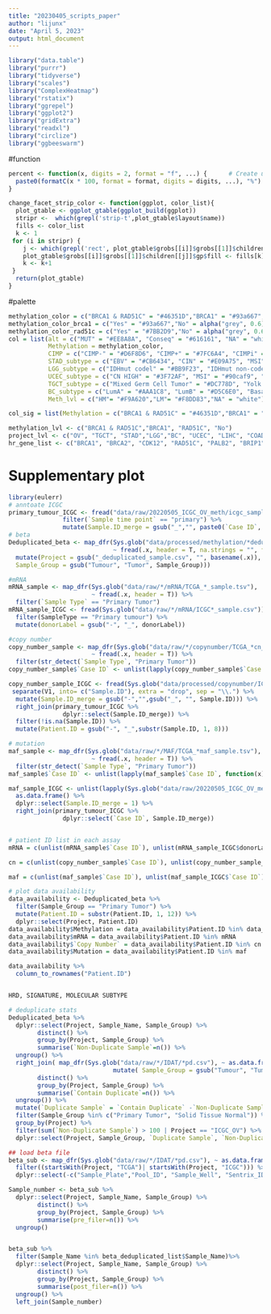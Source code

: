 ```yaml
---
title: "20230405_scripts_paper"
author: "lijunx"
date: "April 5, 2023"
output: html_document
---
```

```r
library("data.table")
library("purrr")
library("tidyverse")
library("scales")
library("ComplexHeatmap")
library("rstatix")
library("ggrepel")
library("ggplot2")
library("gridExtra")
library("readxl")
library("circlize")
library("ggbeeswarm")
```
#function
```r
percent <- function(x, digits = 2, format = "f", ...) {      # Create user-defined function
  paste0(formatC(x * 100, format = format, digits = digits, ...), "%")
}

change_facet_strip_color <- function(ggplot, color_list){
  plot_gtable <- ggplot_gtable(ggplot_build(ggplot))
  stripr <-  which(grepl('strip-t',plot_gtable$layout$name))
  fills <- color_list
  k <- 1
 for (i in stripr) {
    j <- which(grepl('rect', plot_gtable$grobs[[i]]$grobs[[1]]$childrenOrder))
    plot_gtable$grobs[[i]]$grobs[[1]]$children[[j]]$gp$fill <- fills[k]
    k <- k+1
 }
  return(plot_gtable)
}

```
#palette
```r
methylation_color = c("BRCA1 & RAD51C" = "#46351D","BRCA1" = "#93a667", "RAD51C" = "#7BB2D9", "No" = "grey")
methylation_color_brca1 = c("Yes" = "#93a667","No" = alpha("grey", 0.6))
methylation_color_rad51c = c("Yes" = "#7BB2D9","No" = alpha("grey", 0.6))
col = list(alt = c("MUT" = "#EE8A8A", "Conseq" = "#616161", "NA" = "white"),
           Methylation = methylation_color,
           CIMP = c("CIMP-" = "#D6F8D6", "CIMP+" = "#7FC6A4", "CIMPi" = "#B0C7BD", "NA" = "white"),
           STAD_subtype = c("EBV" = "#CB6434", "CIN" = "#E09A75", "MSI" = "#F5CFB5", "NA" = "white"),
           LGG_subtype = c("IDHmut codel" = "#BB9F23", "IDHmut non-codel" = "#DDCE74", "IDHwt" = "#FFFCC5", "NA" = "white"),
           UCEC_subtype = c("CN HIGH" = "#3F72AF", "MSI" = "#90caf9", "NA" = "white"),
           TGCT_subtype = c("Mixed Germ Cell Tumor" = "#DC778D", "Yolk Sac Tumor" = "#E4B1BC","NA" = "white"),
           BC_subtype = c("LumA" = "#AAA1C8", "LumB" = "#D5C6E0", "Basal" = "#192A51", "Normal" ="#F5E6E8" , "Her2" = "#967AA1", "NA" = "white"),
           Meth_lvl = c("HM"= "#F9A620","LM"= "#F8DD83","NA" = "white"))

col_sig = list(Methylation = c("BRCA1 & RAD51C" = "#46351D","BRCA1" = "#93a667", "RAD51C" = "#7BB2D9", "No" = "white"))

methylation_lvl <- c("BRCA1 & RAD51C","BRCA1", "RAD51C", "No")
project_lvl <- c("OV", "TGCT", "STAD","LGG","BC", "UCEC", "LIHC", "COAD", "LUSC", "HNSC", "THCA")
hr_gene_list <- c("BRCA1", "BRCA2", "CDK12", "RAD51C", "PALB2", "BRIP1", "RAD51D")
```
# Supplementary plot
```r
library(eulerr)
# anntoate ICGC
primary_tumour_ICGC <- fread("data/raw/20220505_ICGC_OV_meth/icgc_sample_id_mapping.tsv") %>%
               filter(`Sample time point` == "primary") %>%
               mutate(Sample.ID_merge = gsub("_","", paste0(`Case ID`, `Tumour sample ID`))) 
# beta
Deduplicated_beta <- map_dfr(Sys.glob("data/processed/methylation/*deduplicated_sample.csv"),
                             ~ fread(.x, header = T, na.strings = "", fill = T) %>%
  mutate(Project = gsub("_deduplicated_sample.csv", "", basename(.x)),
  Sample_Group = gsub("Tumour", "Tumor", Sample_Group)))

#mRNA
mRNA_sample <- map_dfr(Sys.glob("data/raw/*/mRNA/TCGA_*_sample.tsv"),
                       ~ fread(.x, header = T)) %>%
  filter(`Sample Type` == "Primary Tumor")
mRNA_sample_ICGC <- fread(Sys.glob("data/raw/*/mRNA/ICGC*_sample.csv")) %>%
  filter(SampleType == "Primary tumour") %>%
  mutate(donorLabel = gsub("-", "_", donorLabel))

#copy number 
copy_number_sample <- map_dfr(Sys.glob("data/raw/*/copynumber/TCGA_*cn_sample.tsv"),
                       ~ fread(.x, header = T)) %>%
  filter(str_detect(`Sample Type`, "Primary Tumor"))
copy_number_sample$`Case ID` <- unlist(lapply(copy_number_sample$`Case ID`, function(x) unique(unlist(strsplit(x, split = ", ")))))

copy_number_sample_ICGC <- fread(Sys.glob("data/processed/copynumber/ICGC_*cnv.tsv"), header =F) %>%
 separate(V1, into= c("Sample.ID"), extra = "drop", sep = "\\.") %>%
  mutate(Sample.ID_merge = gsub("-","",gsub("_", "", Sample.ID))) %>%
  right_join(primary_tumour_ICGC %>%
               dplyr::select(Sample.ID_merge)) %>%
  filter(!is.na(Sample.ID)) %>%
  mutate(Patient.ID = gsub("-", "_",substr(Sample.ID, 1, 8)))

# mutation
maf_sample <- map_dfr(Sys.glob("data/raw/*/MAF/TCGA_*maf_sample.tsv"),
                       ~ fread(.x, header = T)) %>%
  filter(str_detect(`Sample Type`, "Primary Tumor"))
maf_sample$`Case ID` <- unlist(lapply(maf_sample$`Case ID`, function(x) unique(unlist(strsplit(x, split = ", ")))))

maf_sample_ICGC <- unlist(lapply(Sys.glob("data/raw/20220505_ICGC_OV_meth/MAFs/*.shc.maf.gz"), function(x) gsub("-", "",paste0(unlist(strsplit(x, split = "\\."))[1:2], collapse = "")))) %>%
  as.data.frame() %>%
  dplyr::select(Sample.ID_merge = 1) %>%
  right_join(primary_tumour_ICGC %>%
               dplyr::select(`Case ID`, Sample.ID_merge))


# patient ID list in each assay
mRNA = c(unlist(mRNA_sample$`Case ID`), unlist(mRNA_sample_ICGC$donorLabel))

cn = c(unlist(copy_number_sample$`Case ID`), unlist(copy_number_sample_ICGC$Patient.ID))

maf = c(unlist(maf_sample$`Case ID`), unlist(maf_sample_ICGC$`Case ID`))

# plot data availability
data_availability <- Deduplicated_beta %>%
  filter(Sample_Group == "Primary Tumor") %>%
  mutate(Patient.ID = substr(Patient.ID, 1, 12)) %>%
  dplyr::select(Project, Patient.ID) 
data_availability$Methylation = data_availability$Patient.ID %in% data_availability$Patient.ID
data_availability$mRNA = data_availability$Patient.ID %in% mRNA
data_availability$`Copy Number` = data_availability$Patient.ID %in% cn
data_availability$Mutation = data_availability$Patient.ID %in% maf

data_availability %>%
  column_to_rownames("Patient.ID") 


HRD, SIGNATURE, MOLECULAR SUBTYPE
```

```r

# deduplicate stats
Deduplicated_beta %>%
  dplyr::select(Project, Sample_Name, Sample_Group) %>%
        distinct() %>%
        group_by(Project, Sample_Group) %>%
        summarise(`Non-Duplicate Sample`=n()) %>%
  ungroup() %>%
  right_join( map_dfr(Sys.glob("data/raw/*/IDAT/*pd.csv"), ~ as.data.frame(fread(.x, header = T, na.strings = "", fill = T,  colClasses = c("Sentrix_ID"= "character"))) %>%
                             mutate( Sample_Group = gsub("Tumour", "Tumor", Sample_Group))) %>%
        distinct() %>%
        group_by(Project, Sample_Group) %>%
        summarise(`Contain Duplicate`=n()) %>%
  ungroup()) %>%
  mutate(`Duplicate Sample` = `Contain Duplicate` -`Non-Duplicate Sample`) %>%
  filter(Sample_Group %in% c("Primary Tumor", "Solid Tissue Normal")) %>%
  group_by(Project) %>%
  filter(sum(`Non-Duplicate Sample`) > 100 | Project == "ICGC_OV") %>%
  dplyr::select(Project, Sample_Group, `Duplicate Sample`, `Non-Duplicate Sample`)

```

```r

## load beta file
beta_sub <- map_dfr(Sys.glob("data/raw/*/IDAT/*pd.csv"), ~ as.data.frame(fread(.x, header = T, na.strings = "", fill = T,  colClasses = c("Sentrix_ID"= "character")))) %>%
  filter((startsWith(Project, "TCGA")| startsWith(Project, "ICGC"))) %>%
  dplyr::select(-c("Sample_Plate","Pool_ID", "Sample_Well", "Sentrix_ID","Sentrix_Position"))

Sample_number <- beta_sub %>% 
  dplyr::select(Project, Sample_Name, Sample_Group) %>%
        distinct() %>%
        group_by(Project, Sample_Group) %>%
        summarise(pre_filer=n()) %>%
  ungroup()


beta_sub %>%
  filter(Sample_Name %in% beta_deduplicated_list$Sample_Name)%>% 
  dplyr::select(Project, Sample_Name, Sample_Group) %>%
        distinct() %>%
        group_by(Project, Sample_Group) %>%
        summarise(post_filer=n()) %>%
  ungroup() %>%
  left_join(Sample_number)

```
